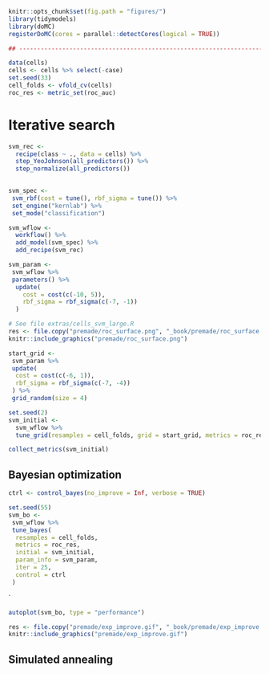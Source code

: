 ```r
knitr::opts_chunk$set(fig.path = "figures/")
library(tidymodels)
library(doMC)
registerDoMC(cores = parallel::detectCores(logical = TRUE))

## -----------------------------------------------------------------------------

data(cells)
cells <- cells %>% select(-case)
set.seed(33)
cell_folds <- vfold_cv(cells)
roc_res <- metric_set(roc_auc)
```

# Iterative search {#iterative-search}


```r
svm_rec <- 
  recipe(class ~ ., data = cells) %>%
  step_YeoJohnson(all_predictors()) %>%
  step_normalize(all_predictors())

                 
svm_spec <- 
 svm_rbf(cost = tune(), rbf_sigma = tune()) %>% 
 set_engine("kernlab") %>% 
 set_mode("classification")

svm_wflow <- 
  workflow() %>% 
  add_model(svm_spec) %>% 
  add_recipe(svm_rec)

svm_param <- 
 svm_wflow %>% 
 parameters() %>% 
  update(
    cost = cost(c(-10, 5)),
    rbf_sigma = rbf_sigma(c(-7, -1))
  )
```

```r
# See file extras/cells_svm_large.R
res <- file.copy("premade/roc_surface.png", "_book/premade/roc_surface.png")
knitr::include_graphics("premade/roc_surface.png")
```

```r
start_grid <- 
 svm_param %>% 
 update(
  cost = cost(c(-6, 1)),
  rbf_sigma = rbf_sigma(c(-7, -4))
 ) %>% 
 grid_random(size = 4)

set.seed(2)
svm_initial <- 
  svm_wflow %>% 
  tune_grid(resamples = cell_folds, grid = start_grid, metrics = roc_res)

collect_metrics(svm_initial)
```



## Bayesian  optimization

```r
ctrl <- control_bayes(no_improve = Inf, verbose = TRUE)

set.seed(55)
svm_bo <-
 svm_wflow %>%
 tune_bayes(
  resamples = cell_folds,
  metrics = roc_res,
  initial = svm_initial,
  param_info = svm_param,
  iter = 25,
  control = ctrl
 )
```



`
```r
autoplot(svm_bo, type = "performance")
```


```r
res <- file.copy("premade/exp_improve.gif", "_book/premade/exp_improve.gif")
knitr::include_graphics("premade/exp_improve.gif")
```


## Simulated annealing 
